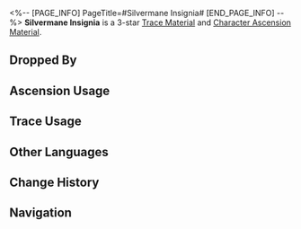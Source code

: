 <%-- [PAGE_INFO]
PageTitle=#Silvermane Insignia#
[END_PAGE_INFO] --%>
{{Item Infobox
|id          = 112002
|image       = Item Silvermane Insignia.png{{subst:void|<!--$UPLOAD:<<SpriteOutput/ItemFigures/112002.png>-<Item Silvermane Insignia.png>-<Item Icons>>-->}}
|type        = Trace Material
|type2       = Character Ascension Material
|invCategory = Upgrade Materials
|rarity      = 3
|effect      = 
|description = Military rank insignia worn by captains of the Silvermane Guard. Normal material used for enhancement.
|source1     = [[Everwinter Shadewalker and Incineration Shadewalker at Equilibrium Level 2 or higher]]
|source2     = [[Silvermane Guards and vagrants at Equilibrium Level 2 or higher]]
|source3     = [[Omni-Synthesizer]] &mdash; Material Synthesis
|source4     = [[Dropped by enemies in Divergent Universe]]
|source5     = [[Simulated Universe]] enemies
|source6     = [[Omni-Synthesizer]] &mdash; Material Exchange
}}
{{Description|Maybe it's a proof of heroics that you can brag about to your family. Maybe it's a lucky charm that protects you from a bullet.<br /><br />''"Times have changed."''}}
'''Silvermane Insignia''' is a 3-star [[Trace Material]] and [[Character Ascension Material]].

==Dropped By==
{{Dropped By}}

==Ascension Usage==
{{Ascension Usage}}

==Trace Usage==
{{Trace Usage}}

==Other Languages==
{{Other Languages
|en   = Silvermane Insignia
|zhs  = 铁卫军徽
|zht  = 鐵衛軍徽
|ja   = シルバーメインの記章
|ko   = 철위대 표식
|es   = Insignia del guardia
|fr   = Insigne de la crinière d'argent
|ru   = Знак отличия Среброгривых Стражей
|th   = Silvermane Insignia
|vi   = Quân Hiệu Thiết Vệ
|de   = Insignien der Silbermähnen-Wache
|id   = Silvermane Guard Insignia
|pt   = Insígnia Crinalva
}}

==Change History==
{{Change History|1.0}}

==Navigation==
{{Upgrade Material Navbox}}